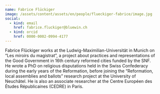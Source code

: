 ```yaml
---
name: Fabrice Flückiger
image: /assets/content/assets/en/people/flueckiger-fabrice/image.jpg
social:
  - kind: email
    href: fabrice.fluckiger@bluewin.ch
  - kind: orcid
    href: 0000-0002-0994-4177
---
```

Fabrice Flückiger works at the Ludwig-Maximilian-Universität in Munich on “Les miroirs du magistrat”, a project about practices and representations of the Good Government in 16th century reformed cities funded by the SNF. He wrote a PhD on religious disputations held in the Swiss Confederacy during the early years of the Reformation, before joining the “Reformation, local assemblies and ballots” research project at the University of Neuchâtel. He is also an associate researcher at the Centre Européen des Études Républicaines (CEDRE) in Paris.